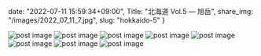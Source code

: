 date: "2022-07-11 15:59:34+09:00",
Title: "北海道 Vol.5 ― 旭岳",
share_img: "/images/2022_07_11_7.jpg",
slug: "hokkaido-5"
}

<img src="/images/2022_07_11_1.jpg" alt="post image" />
<img src="/images/2022_07_11_2.jpg" alt="post image" />
<img src="/images/2022_07_11_3.jpg" alt="post image" />
<img src="/images/2022_07_11_4.jpg" alt="post image" />
<img src="/images/2022_07_11_5.jpg" alt="post image" />
<img src="/images/2022_07_11_6.jpg" alt="post image" />
<img src="/images/2022_07_11_7.jpg" alt="post image" />
<img src="/images/2022_07_11_8.jpg" alt="post image" />
